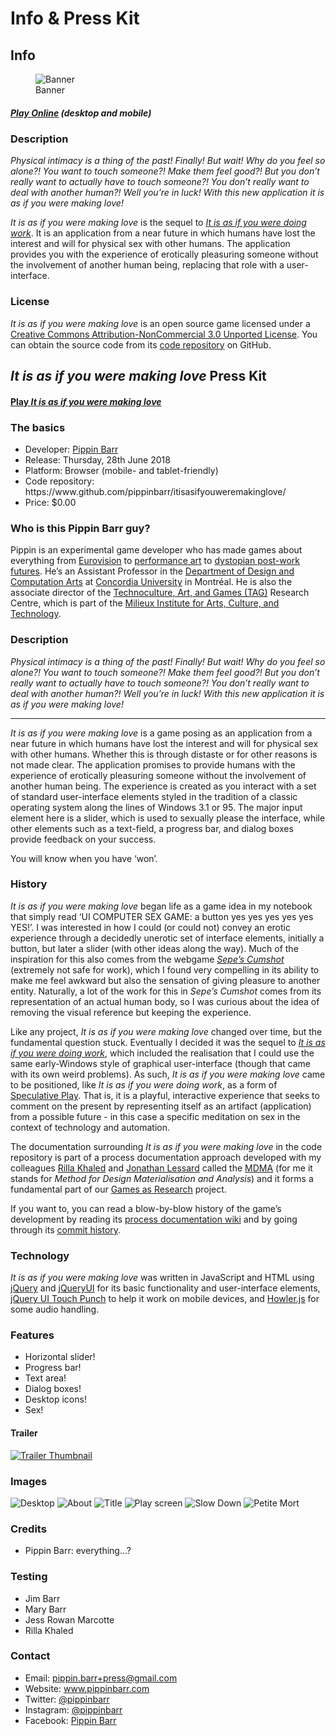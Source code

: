 # Info & Press Kit

## Info

![Banner](images/it-is-as-if-you-were-making-love-banner.png)

##### [Play Online](https://www.pippinbarr.com/itisasifyouweremakinglove/) (desktop and mobile)

### Description
_Physical intimacy is a thing of the past! Finally! But wait! Why do you feel so alone?! You want to touch someone?! Make them feel good?! But you don't really want to actually have to touch someone?! You don't really want to deal with another human?! Well you're in luck! With this new application it is as if you were making love!_

_It is as if you were making love_ is the sequel to [_It is as if you were doing work_](https://github.com/pippinbarr/itisasifyouweredoingwork). It is an application from a near future in which humans have lost the interest and will for physical sex with other humans. The application provides you with the experience of erotically pleasuring someone without the involvement of another human being, replacing that role with a user-interface.

### License
_It is as if you were making love_ is an open source game licensed under a [Creative Commons Attribution-NonCommercial 3.0 Unported License](http://creativecommons.org/licenses/by-nc/3.0/). You can obtain the source code from its [code repository](https://github.com/pippinbarr/itisasifyouweremakinglove) on GitHub.


## _It is as if you were making love_ Press Kit

#### [Play _It is as if you were making love_](https://pippinbarr.github.io/itisasifyouweremakinglove/)

### The basics

* Developer: [Pippin Barr](http://www.pippinbarr.com/)
* Release: Thursday, 28th June 2018
* Platform: Browser (mobile- and tablet-friendly)
* Code repository: https://www.github.com/pippinbarr/itisasifyouweremakinglove/
* Price: $0.00

### Who is this Pippin Barr guy?

Pippin is an experimental game developer who has made games about everything from [Eurovision](http://www.pippinbarr.com/2012/03/27/epic-sax-game/) to [performance art](http://www.pippinbarr.com/2011/09/14/the-artist-is-present/) to [dystopian post-work futures](http://www.pippinbarr.com/games/2017/07/03/it-is-as-if-you-were-doing-work.html). He's an Assistant Professor in the [Department of Design and Computation Arts](http://www.concordia.ca/finearts/design.html) at [Concordia University](http://www.concordia.ca/) in Montréal. He is also the associate director of the [Technoculture, Art, and Games (TAG)](http://tag.hexagram.ca/) Research Centre, which is part of the [Milieux Institute for Arts, Culture, and Technology](http://milieux.concordia.ca/).

### Description

_Physical intimacy is a thing of the past! Finally! But wait! Why do you feel so alone?! You want to touch someone?! Make them feel good?! But you don't really want to actually have to touch someone?! You don't really want to deal with another human?! Well you're in luck! With this new application it is as if you were making love!_

---

_It is as if you were making love_ is a game posing as an application from a near future in which humans have lost the interest and will for physical sex with other humans. Whether this is through distaste or for other reasons is not made clear. The application promises to provide humans with the experience of erotically pleasuring someone without the involvement of another human being. The experience is created as you interact with a set of standard user-interface elements styled in the tradition of a classic operating system along the lines of Windows 3.1 or 95. The major input element here is a slider, which is used to sexually please the interface, while other elements such as a text-field, a progress bar, and dialog boxes provide feedback on your success.

You will know when you have 'won'.

### History

_It is as if you were making love_ began life as a game idea in my notebook that simply read 'UI COMPUTER SEX GAME: a button yes yes yes yes yes YES!'. I was interested in how I could (or could not) convey an erotic experience through a decidedly unerotic set of interface elements, initially a button, but later a slider (with other ideas along the way). Much of the inspiration for this also comes from the webgame [_Sepe's Cumshot_](https://www.comdotgame.com/play/sepes-cumshot) (extremely not safe for work), which I found very compelling in its ability to make me feel awkward but also the sensation of giving pleasure to another entity. Naturally, a lot of the work for this in _Sepe's Cumshot_ comes from its representation of an actual human body, so I was curious about the idea of removing the visual reference but keeping the experience.

Like any project, _It is as if you were making love_ changed over time, but the fundamental question stuck. Eventually I decided it was the sequel to [_It is as if you were doing work_](https://github.com/pippinbarr/itisasifyouweredoingwork), which included the realisation that I could use the same early-Windows style of graphical user-interface (though that came with its own weird problems). As such, _It is as if you were making love_ came to be positioned, like _It is as if you were doing work_, as a form of [Speculative Play](http://www.speculativeplay.com/). That is, it is a playful, interactive experience that seeks to comment on the present by representing itself as an artifact (application) from a possible future - in this case a specific meditation on sex in the context of technology and automation.

The documentation surrounding _It is as if you were making love_ in the code repository is part of a process documentation approach developed with my colleagues [Rilla Khaled](https://rillakhaled.github.io/) and [Jonathan Lessard](https://jonathanlessard.net/) called the [MDMA](http://www.gamesasresearch.com/mdma) (for me it stands for _Method for Design Materialisation and Analysis_) and it forms a fundamental part of our [Games as Research](http://www.gamesasresearch.com/) project.

If you want to, you can read a blow-by-blow history of the game's development by reading its [process documentation wiki](https://github.com/pippinbarr/itisasifyouweremakinglove/wiki) and by going through its [commit history](https://github.com/pippinbarr/itisasifyouweremakinglove/commits/master).

### Technology

_It is as if you were making love_ was written in JavaScript and HTML using [jQuery](http://jquery.com/) and [jQueryUI](http://jqueryui.com/) for its basic functionality and user-interface elements, [jQuery UI Touch Punch](http://touchpunch.furf.com/) to help it work on mobile devices, and [Howler.js](https://howlerjs.com/) for some audio handling.

### Features

- Horizontal slider!
- Progress bar!
- Text area!
- Dialog boxes!
- Desktop icons!
- Sex!

#### Trailer

[![Trailer Thumbnail](https://img.youtube.com/vi/lXA4gv2FdNw/0.jpg)](https://www.youtube.com/watch?v=lXA4gv2FdNw)

### Images

![Desktop](images/desktop.png) ![About](images/about.png) ![Title](images/title.png) ![Play screen](images/play.png) ![Slow Down](images/slow-down.png) ![Petite Mort](images/petite-mort.png)


### Credits

* Pippin Barr: everything...?

### Testing

* Jim Barr
* Mary Barr
* Jess Rowan Marcotte
* Rilla Khaled

### Contact

* Email: [pippin.barr+press@gmail.com](mailto:pippin.barr+press@gmail.com)
* Website: [www.pippinbarr.com](http://www.pippinbarr.com/)
* Twitter: [@pippinbarr](https://www.twitter.com/pippinbarr)
* Instagram: [@pippinbarr](https://www.instagram.com/pippinbarr)
* Facebook: [Pippin Barr](http://www.facebook.com/pippin.barr)
